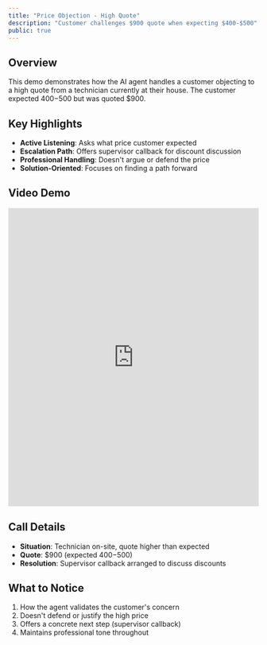 ```yaml
---
title: "Price Objection - High Quote"
description: "Customer challenges $900 quote when expecting $400-$500"
public: true
---
```


## Overview

This demo demonstrates how the AI agent handles a customer objecting to a high quote from a technician currently at their house. The customer expected $400-$500 but was quoted $900.

## Key Highlights

- **Active Listening**: Asks what price customer expected
- **Escalation Path**: Offers supervisor callback for discount discussion
- **Professional Handling**: Doesn't argue or defend the price
- **Solution-Oriented**: Focuses on finding a path forward

## Video Demo

<iframe
  src="https://share.descript.com/embed/2xqyEcd0Coc"
  width="100%"
  height="600"
  frameBorder="0"
  allowFullScreen
  className="rounded-xl"
></iframe>

## Call Details

- **Situation**: Technician on-site, quote higher than expected
- **Quote**: $900 (expected $400-$500)
- **Resolution**: Supervisor callback arranged to discuss discounts

## What to Notice

1. How the agent validates the customer's concern
2. Doesn't defend or justify the high price
3. Offers a concrete next step (supervisor callback)
4. Maintains professional tone throughout
